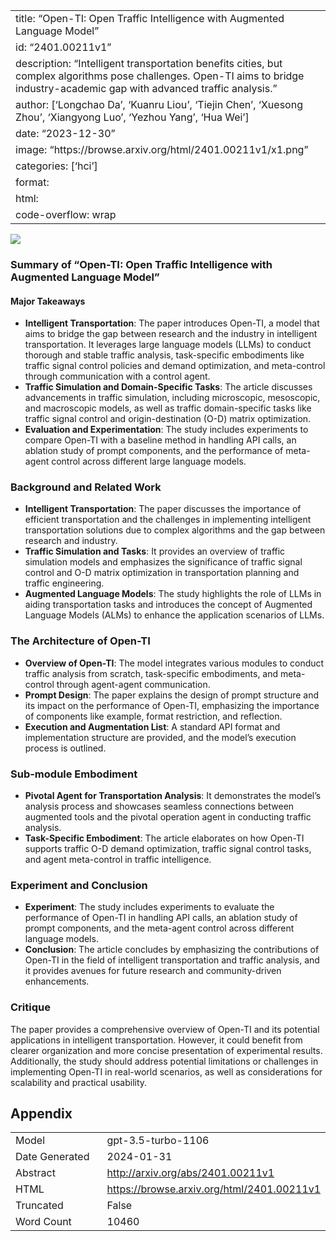 
---
title: "Open-TI: Open Traffic Intelligence with Augmented Language Model"
id: "2401.00211v1"
description: "Intelligent transportation benefits cities, but complex algorithms pose challenges. Open-TI aims to bridge industry-academic gap with advanced traffic analysis."
author: ['Longchao Da', 'Kuanru Liou', 'Tiejin Chen', 'Xuesong Zhou', 'Xiangyong Luo', 'Yezhou Yang', 'Hua Wei']
date: "2023-12-30"
image: "https://browse.arxiv.org/html/2401.00211v1/x1.png"
categories: ['hci']
format:
  html:
    code-overflow: wrap
---

![](https://browse.arxiv.org/html/2401.00211v1/x1.png)

### Summary of "Open-TI: Open Traffic Intelligence with Augmented Language Model"

#### Major Takeaways
- **Intelligent Transportation**: The paper introduces Open-TI, a model that aims to bridge the gap between research and the industry in intelligent transportation. It leverages large language models (LLMs) to conduct thorough and stable traffic analysis, task-specific embodiments like traffic signal control policies and demand optimization, and meta-control through communication with a control agent.
- **Traffic Simulation and Domain-Specific Tasks**: The article discusses advancements in traffic simulation, including microscopic, mesoscopic, and macroscopic models, as well as traffic domain-specific tasks like traffic signal control and origin-destination (O-D) matrix optimization.
- **Evaluation and Experimentation**: The study includes experiments to compare Open-TI with a baseline method in handling API calls, an ablation study of prompt components, and the performance of meta-agent control across different large language models.

### Background and Related Work
- **Intelligent Transportation**: The paper discusses the importance of efficient transportation and the challenges in implementing intelligent transportation solutions due to complex algorithms and the gap between research and industry.
- **Traffic Simulation and Tasks**: It provides an overview of traffic simulation models and emphasizes the significance of traffic signal control and O-D matrix optimization in transportation planning and traffic engineering.
- **Augmented Language Models**: The study highlights the role of LLMs in aiding transportation tasks and introduces the concept of Augmented Language Models (ALMs) to enhance the application scenarios of LLMs.

### The Architecture of Open-TI
- **Overview of Open-TI**: The model integrates various modules to conduct traffic analysis from scratch, task-specific embodiments, and meta-control through agent-agent communication.
- **Prompt Design**: The paper explains the design of prompt structure and its impact on the performance of Open-TI, emphasizing the importance of components like example, format restriction, and reflection.
- **Execution and Augmentation List**: A standard API format and implementation structure are provided, and the model's execution process is outlined.

### Sub-module Embodiment
- **Pivotal Agent for Transportation Analysis**: It demonstrates the model's analysis process and showcases seamless connections between augmented tools and the pivotal operation agent in conducting traffic analysis.
- **Task-Specific Embodiment**: The article elaborates on how Open-TI supports traffic O-D demand optimization, traffic signal control tasks, and agent meta-control in traffic intelligence.

### Experiment and Conclusion
- **Experiment**: The study includes experiments to evaluate the performance of Open-TI in handling API calls, an ablation study of prompt components, and the meta-agent control across different language models.
- **Conclusion**: The article concludes by emphasizing the contributions of Open-TI in the field of intelligent transportation and traffic analysis, and it provides avenues for future research and community-driven enhancements.

### Critique
The paper provides a comprehensive overview of Open-TI and its potential applications in intelligent transportation. However, it could benefit from clearer organization and more concise presentation of experimental results. Additionally, the study should address potential limitations or challenges in implementing Open-TI in real-world scenarios, as well as considerations for scalability and practical usability.

## Appendix

|          |          |
|----------|----------|
| Model     | gpt-3.5-turbo-1106       |
| Date Generated     | 2024-01-31       |
| Abstract | [http://arxiv.org/abs/2401.00211v1](http://arxiv.org/abs/2401.00211v1)        |
| HTML     | [https://browse.arxiv.org/html/2401.00211v1](https://browse.arxiv.org/html/2401.00211v1)       |
| Truncated       | False       |
| Word Count       | 10460       |